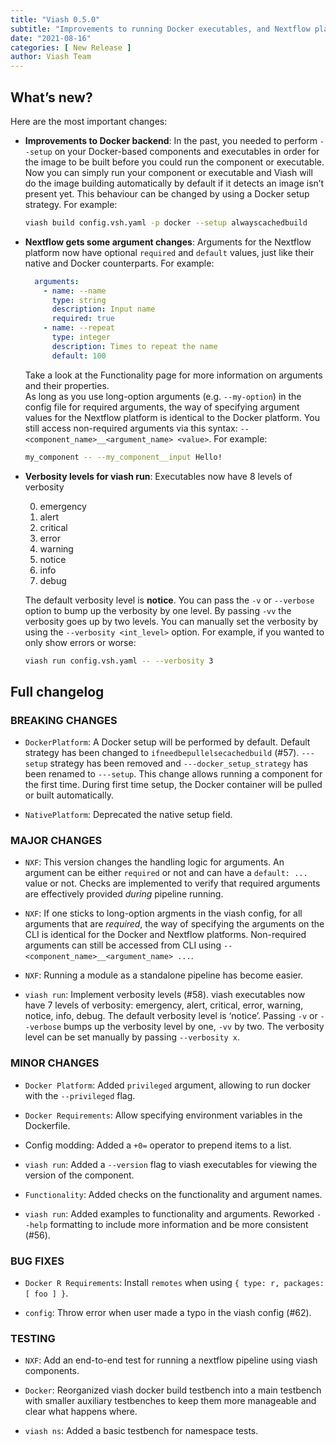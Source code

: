 ```yaml
---
title: "Viash 0.5.0"
subtitle: "Improvements to running Docker executables, and Nextflow platform argument changes"
date: "2021-08-16"
categories: [ New Release ]
author: Viash Team
---
```


## What's new?

Here are the most important changes:

* **Improvements to Docker backend**: In the past, you needed to perform `--setup` on your Docker-based components and executables in order for the image to be built before you could run the component or executable. Now you can simply run your component or executable and Viash will do the image building automatically by default if it detects an image isn't present yet. This behaviour can be changed by using a Docker setup strategy. For example:

  ```bash
  viash build config.vsh.yaml -p docker --setup alwayscachedbuild
  ```

* **Nextflow gets some argument changes**: Arguments for the Nextflow platform now have optional `required` and `default` values, just like their native and Docker counterparts. For example:

  ```yaml
    arguments:
      - name: --name
        type: string
        description: Input name
        required: true
      - name: --repeat
        type: integer
        description: Times to repeat the name
        default: 100
  ```

  Take a look at the Functionality page for more information on arguments and their properties.  
  As long as you use long-option arguments (e.g. `--my-option`) in the config file for required arguments, the way of specifying argument values for the Nextflow platform is identical to the Docker platform. You still access non-required arguments via this syntax: `--<component_name>__<argument_name> <value>`. For example:

  ```bash
  my_component -- --my_component__input Hello!
  ```

* **Verbosity levels for viash run**: Executables now have 8 levels of verbosity

  0. emergency
  1. alert
  2. critical
  3. error
  4. warning
  5. notice
  6. info
  7. debug

  The default verbosity level is **notice**.
  You can pass the `-v` or `--verbose` option to bump up the verbosity by one level. By passing `-vv` the verbosity goes up by two levels. You can manually set the verbosity by using the `--verbosity <int_level>` option. For example, if you wanted to only show errors or worse:

  ```bash
  viash run config.vsh.yaml -- --verbosity 3
  ```

## Full changelog

### BREAKING CHANGES

* `DockerPlatform`: A Docker setup will be performed by default. Default strategy has been changed to `ifneedbepullelsecachedbuild` (#57).
  `---setup` strategy has been removed and `---docker_setup_strategy` has been renamed to `---setup`.
  This change allows running a component for the first time. During first time setup, the Docker container will be pulled or built automatically. 

* `NativePlatform`: Deprecated the native setup field.

### MAJOR CHANGES

* `NXF`: This version changes the handling logic for arguments. An argument can be either `required` or not and can have a `default: ...` value or not. Checks are implemented to verify that required arguments are effectively provided _during_ pipeline running.

* `NXF`: If one sticks to long-option argments in the viash config, for all arguments that are _required_, the way of specifying the arguments on the CLI is identical for the Docker and Nextflow platforms. Non-required arguments can still be accessed from CLI using `--<component_name>__<argument_name> ...`.

* `NXF`: Running a module as a standalone pipeline has become easier.

* `viash run`: Implement verbosity levels (#58). viash executables now have 7 levels of verbosity: emergency, alert, critical, error, warning, notice, info, debug.
  The default verbosity level is 'notice'. Passing `-v` or `--verbose` bumps up the verbosity level by one, `-vv` by two. The verbosity level can be set manually by passing `--verbosity x`.

### MINOR CHANGES

* `Docker Platform`: Added `privileged` argument, allowing to run docker with the `--privileged` flag.

* `Docker Requirements`: Allow specifying environment variables in the Dockerfile.

* Config modding: Added a `+0=` operator to prepend items to a list.

* `viash run`: Added a `--version` flag to viash executables for viewing the version of the component.

* `Functionality`: Added checks on the functionality and argument names.

* `viash run`: Added examples to functionality and arguments. Reworked `--help` formatting to include more information and be more consistent (#56).

### BUG FIXES

* `Docker R Requirements`: Install `remotes` when using `{ type: r, packages: [ foo ] }`.

* `config`: Throw error when user made a typo in the viash config (#62). 

### TESTING

* `NXF`: Add an end-to-end test for running a nextflow pipeline using viash components.

* `Docker`: Reorganized viash docker build testbench into a main testbench with smaller auxiliary testbenches to keep them more manageable and clear what happens where.

* `viash ns`: Added a basic testbench for namespace tests.


